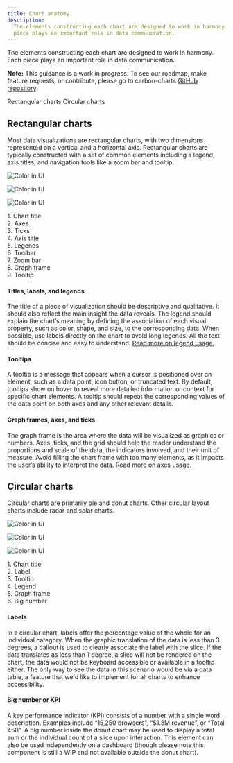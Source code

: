 ```yaml
---
title: Chart anatomy
description:
  The elements constructing each chart are designed to work in harmony. Each
  piece plays an important role in data communication.
---
```


<PageDescription>

The elements constructing each chart are designed to work in harmony. Each piece
plays an important role in data communication.

</PageDescription>

<InlineNotification>

**Note:** This guidance is a work in progress. To see our roadmap, make feature
requests, or contribute, please go to carbon-charts
[GitHub repository](https://github.com/carbon-design-system/carbon-charts).

</InlineNotification>

<AnchorLinks>

<AnchorLink>Rectangular charts</AnchorLink>
<AnchorLink>Circular charts</AnchorLink>

</AnchorLinks>

## Rectangular charts

Most data visualizations are rectangular charts, with two dimensions represented
on a vertical and a horizontal axis. Rectangular charts are typically
constructed with a set of common elements including a legend, axis titles, and
navigation tools like a zoom bar and tooltip.

<Row>
<Column  colLg={8} colMd={8} colSm={4}>
<ArtDirection>

![Color in UI](images/chart-anatomy-1sm.png)

![Color in UI](images/chart-anatomy-1.png)

![Color in UI](images/chart-anatomy-1.png)

</ArtDirection>

<Caption></Caption>
</Column>

<Column colLg={2} colMd={2} colSm={2} offsetLg={1}>
  <Aside>
    1. Chart title<br/>
    2. Axes<br/>
    3. Ticks<br/>
    4. Axis title<br/>
    5. Legends<br/>
    6. Toolbar<br/>
    7. Zoom bar<br/>
    8. Graph frame<br/>
    9. Tooltip<br/>
  </Aside>
</Column>
</Row>

#### Titles, labels, and legends

The title of a piece of visualization should be descriptive and qualitative. It
should also reflect the main insight the data reveals. The legend should explain
the chart’s meaning by defining the association of each visual property, such as
color, shape, and size, to the corresponding data. When possible, use labels
directly on the chart to avoid long legends. All the text should be concise and
easy to understand. [Read more on legend usage.](/data-visualization/legends)

#### Tooltips

A tooltip is a message that appears when a cursor is positioned over an element,
such as a data point, icon button, or truncated text. By default, tooltips show
on hover to reveal more detailed information or context for specific chart
elements. A tooltip should repeat the corresponding values of the data point on
both axes and any other relevant details.

#### Graph frames, axes, and ticks

The graph frame is the area where the data will be visualized as graphics or
numbers. Axes, ticks, and the grid should help the reader understand the
proportions and scale of the data, the indicators involved, and their unit of
measure. Avoid filling the chart frame with too many elements, as it impacts the
user’s ability to interpret the data.
[Read more on axes usage.](/data-visualization/axes-and-labels)

## Circular charts

Circular charts are primarily pie and donut charts. Other circular layout charts
include radar and solar charts.

<Row>
<Column  colLg={8} colMd={8} colSm={4}>
<ArtDirection>

![Color in UI](images/chart-anatomy-2sm.png)

![Color in UI](images/chart-anatomy-2.png)

![Color in UI](images/chart-anatomy-2.png)

</ArtDirection>
<Caption></Caption>
</Column>

<Column colLg={2} colMd={2} colSm={2} offsetLg={1}>
  <Aside>
    1. Chart title<br/>
    2. Label<br/>
    3. Tooltip<br/>
    4. Legend<br/>
    5. Graph frame<br/>
    6. Big number<br/>
  </Aside>
</Column>
</Row>

#### Labels

In a circular chart, labels offer the percentage value of the whole for an
individual category. When the graphic translation of the data is less than 3
degrees, a callout is used to clearly associate the label with the slice. If the
data translates as less than 1 degree, a slice will not be rendered on the
chart, the data would not be keyboard accessible or available in a tooltip
either. The only way to see the data in this scenario would be via a data table,
a feature that we'd like to implement for all charts to enhance accessibility.

#### Big number or KPI

A key performance indicator (KPI) consists of a number with a single word
description. Examples include “15,250 browsers”, “$1.3M revenue”, or “Total
450”. A big number inside the donut chart may be used to display a total sum or
the individual count of a slice upon interaction. This element can also be used
independently on a dashboard (though please note this component is still a WIP
and not available outside the donut chart).
